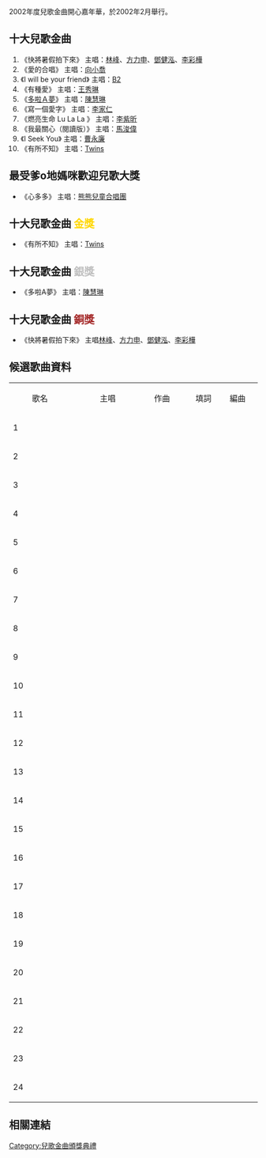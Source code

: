 2002年度兒歌金曲開心嘉年華，於2002年2月舉行。

== 十大兒歌金曲 ==
#《快將暑假拍下來》 主唱：[[林峰|林峰]]、[[方力申|方力申]]、[[鄧健泓|鄧健泓]]、[[李彩樺|李彩樺]]
#《愛的合唱》 主唱：[[向小喬|向小喬]]
#《I will be your friend》 主唱：[[B2_(組合)|B2]]
#《有種愛》 主唱：[[王秀琳|王秀琳]]
#《[[多啦A夢|多啦Ａ夢]]》 主唱：[[陳慧琳|陳慧琳]]
#《寫一個愛字》 主唱：[[李家仁|李家仁]]
#《燃亮生命 Lu La La 》 主唱：[[李紫昕|李紫昕]]
#《我最關心（閱讀版）》 主唱：[[馬浚偉|馬浚偉]]
#《I Seek You》 主唱：[[曹永廉|曹永廉]]
#《有所不知》 主唱：[[Twins|Twins]]

== 最受爹o地媽咪歡迎兒歌大獎 ==
*《心多多》 主唱：[[熊熊兒童合唱團|熊熊兒童合唱團]]

==十大兒歌金曲<span style="color: gold"> 金獎</span>==
*《有所不知》 主唱：[[Twins|Twins]]

==十大兒歌金曲 <span style="color: silver">銀獎</span>==
*《多啦A夢》 主唱：[[陳慧琳|陳慧琳]]

==十大兒歌金曲 <span style="color: brown">銅獎</span>==
*《快將暑假拍下來》 主唱[[林峰|林峰]]、[[方力申|方力申]]、[[鄧健泓|鄧健泓]]、[[李彩樺|李彩樺]]


== 候選歌曲資料 ==
 
 
{| border="1" style="font-family:'TimesNewRoman';" width="767"
|-bgcolor=#7FFFD5
| width="24"|''' '''
| width="209"|歌名
| width="159"|主唱
| width="111"|作曲
| width="84"|填詞
| width="76"|編曲
 
|-
| width="24"|1
| height="10" width="209"|

| height="10" width="159"|

| height="10" width="111"|

| height="10" width="84"|

| height="10" width="76"|

 
|-
| width="24"|2
| height="5" width="209"|

| height="5" width="159"|

| height="5" width="111"|

| height="5" width="84"|

| height="5" width="76"|

|-
| width="24"|3
| height="5" width="209"|

| height="5" width="159"|

| height="5" width="111"|

| height="5" width="84"|

| height="5" width="76"|

|-
| width="24"|4
| height="5" width="209"|

| height="5" width="159"|

| height="5" width="111"|

| height="5" width="84"|

| height="5" width="76"|

|-
| width="24"|5
| height="5" width="209"|

| height="5" width="159"|

| height="5" width="111"|

| height="5" width="84"|

| height="5" width="76"|

|-
| width="24"|6
| height="5" width="209"|

| height="5" width="159"|

| height="5" width="111"|

| height="5" width="84"|

| height="5" width="76"|

|-
| width="24"|7
| height="5" width="209"|

| height="5" width="159"|

| height="5" width="111"|

| height="5" width="84"|

| height="5" width="76"|

|-
| width="24"|8
| height="5" width="209"|

| height="5" width="159"|

| height="5" width="111"|

| height="5" width="84"|

| height="5" width="76"|

|-
| width="24"|9
| height="5" width="209"|

| height="5" width="159"|

| height="5" width="111"|

| height="5" width="84"|

| height="5" width="76"|

|-
| width="24"|10
| height="5" width="209"|

| height="5" width="159"|

| height="5" width="111"|

| height="5" width="84"|

| height="5" width="76"|

|-
| width="24"|11
| height="5" width="209"|

| height="5" width="159"|

| height="5" width="111"|

| height="5" width="84"|

| height="5" width="76"|

|-
| width="24"|12
| height="5" width="209"|

| height="5" width="159"|

| height="5" width="111"|

| height="5" width="84"|

| height="5" width="76"|

|-
| width="24"|13
| height="5" width="209"|

| height="5" width="159"|

| height="5" width="111"|

| height="5" width="84"|

| height="5" width="76"|

|-
| width="24"|14
| height="5" width="209"|

| height="5" width="159"|

| height="5" width="111"|

| height="5" width="84"|

| height="5" width="76"|

|-
| width="24"|15
| height="5" width="209"|

| height="5" width="159"|

| height="5" width="111"|

| height="5" width="84"|

| height="5" width="76"|

|-
| width="24"|16
| height="5" width="209"|

| height="5" width="159"|

| height="5" width="111"|

| height="5" width="84"|

| height="5" width="76"|

|-
| width="24"|17
| height="5" width="209"|

| height="5" width="159"|

| height="5" width="111"|

| height="5" width="84"|

| height="5" width="76"|

|-
| width="24"|18
| height="5" width="209"|

| height="5" width="159"|

| height="5" width="111"|

| height="5" width="84"|

| height="5" width="76"|

|-
| width="24"|19
| height="5" width="209"|

| height="5" width="159"|

| height="5" width="111"|

| height="5" width="84"|

| height="5" width="76"|

|-
| width="24"|20
| height="5" width="209"|

| height="5" width="159"|

| height="5" width="111"|

| height="5" width="84"|

| height="5" width="76"|

|-
| width="24"|21
| height="5" width="209"|

| height="5" width="159"|

| height="5" width="111"|

| height="5" width="84"|

| height="5" width="76"|

|-
| width="24"|22
| height="5" width="209"|

| height="5" width="159"|

| height="5" width="111"|

| height="5" width="84"|

| height="5" width="76"|

|-
| width="24"|23
| height="5" width="209"|

| height="5" width="159"|

| height="5" width="111"|

| height="5" width="84"|

| height="5" width="76"|

|-
| width="24"|24
| height="5" width="209"|

| height="5" width="159"|

| height="5" width="111"|

| height="5" width="84"|

| height="5" width="76"|

|}

== 相關連結 ==
{{兒歌金曲頒獎典禮}}
{{香港兒歌頒獎典禮}}

[[Category:兒歌金曲頒獎典禮|Category:兒歌金曲頒獎典禮]]